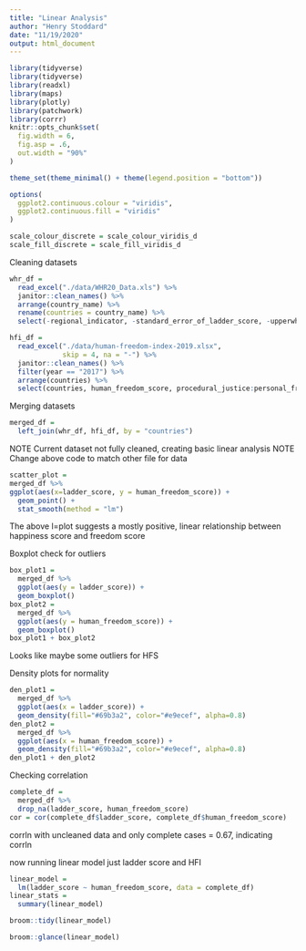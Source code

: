 ```yaml
---
title: "Linear Analysis"
author: "Henry Stoddard"
date: "11/19/2020"
output: html_document
---
```


```r
library(tidyverse)
library(tidyverse)
library(readxl)
library(maps)
library(plotly)
library(patchwork)
library(corrr)
knitr::opts_chunk$set(
  fig.width = 6,
  fig.asp = .6,
  out.width = "90%"
)

theme_set(theme_minimal() + theme(legend.position = "bottom"))

options(
  ggplot2.continuous.colour = "viridis",
  ggplot2.continuous.fill = "viridis"
)

scale_colour_discrete = scale_colour_viridis_d
scale_fill_discrete = scale_fill_viridis_d
```

Cleaning datasets

```r
whr_df = 
  read_excel("./data/WHR20_Data.xls") %>% 
  janitor::clean_names() %>% 
  arrange(country_name) %>% 
  rename(countries = country_name) %>% 
  select(-regional_indicator, -standard_error_of_ladder_score, -upperwhisker, -lowerwhisker)

hfi_df = 
  read_excel("./data/human-freedom-index-2019.xlsx",
             skip = 4, na = "-") %>% 
  janitor::clean_names() %>% 
  filter(year == "2017") %>% 
  arrange(countries) %>% 
  select(countries, human_freedom_score, procedural_justice:personal_freedom_score, government_consumption:economic_freedom_score)


```

Merging datasets

```r
merged_df = 
  left_join(whr_df, hfi_df, by = "countries")
```

NOTE Current dataset not fully cleaned, creating basic linear analysis
NOTE Change above code to match other file for data

```r
scatter_plot = 
merged_df %>% 
ggplot(aes(x=ladder_score, y = human_freedom_score)) +
  geom_point() +
  stat_smooth(method = "lm")
```

The above l=plot suggests a mostly positive, linear relationship between happiness score
and freedom score

Boxplot check for outliers
```r
box_plot1 =
  merged_df %>% 
  ggplot(aes(y = ladder_score)) +
  geom_boxplot()
box_plot2 =
  merged_df %>% 
  ggplot(aes(y = human_freedom_score)) +
  geom_boxplot()
box_plot1 + box_plot2
```
Looks like maybe some outliers for HFS

Density plots for normality
```r
den_plot1 =
  merged_df %>% 
  ggplot(aes(x = ladder_score)) +
  geom_density(fill="#69b3a2", color="#e9ecef", alpha=0.8)
den_plot2 =
  merged_df %>% 
  ggplot(aes(x = human_freedom_score)) +
  geom_density(fill="#69b3a2", color="#e9ecef", alpha=0.8)
den_plot1 + den_plot2
```

Checking correlation
```r
complete_df = 
  merged_df %>% 
  drop_na(ladder_score, human_freedom_score) 
cor = cor(complete_df$ladder_score, complete_df$human_freedom_score)

```

corrln with uncleaned data and only complete cases = 0.67, indicating corrln

now running linear model just ladder score and HFI
```r
linear_model = 
  lm(ladder_score ~ human_freedom_score, data = complete_df)
linear_stats = 
  summary(linear_model)

broom::tidy(linear_model)

broom::glance(linear_model)
```

